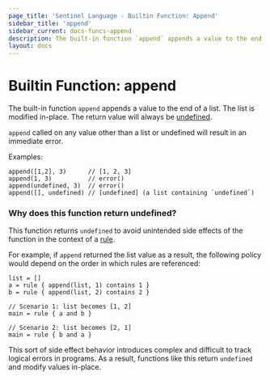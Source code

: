 ```yaml
---
page_title: 'Sentinel Language - Builtin Function: Append'
sidebar_title: 'append'
sidebar_current: docs-funcs-append
description: The built-in function `append` appends a value to the end of a list.
layout: docs
---
```


# Builtin Function: append

The built-in function `append` appends a value to the end of a list. The list
is modified in-place. The return value will always be [undefined](/sentinel/language/undefined).

`append` called on any value other than a list or undefined will result
in an immediate error.

Examples:

```sentinel
append([1,2], 3)      // [1, 2, 3]
append(1, 3)          // error()
append(undefined, 3)  // error()
append([], undefined) // [undefined] (a list containing `undefined`)
```

### Why does this function return undefined?

This function returns `undefined` to avoid unintended side effects of the function in the context
of a [rule](/sentinel/language/rules).

For example, if `append` returned the list value as a result, the following policy would depend
on the order in which rules are referenced:

```sentinel
list = []
a = rule { append(list, 1) contains 1 }
b = rule { append(list, 2) contains 2 }

// Scenario 1: list becomes [1, 2]
main = rule { a and b }

// Scenario 2: list becomes [2, 1]
main = rule { b and a }
```

This sort of side effect behavior introduces complex and difficult to track logical errors in programs.
As a result, functions like this return `undefined` and modify values in-place.
